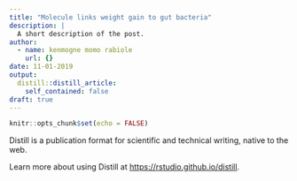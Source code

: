 ```yaml
---
title: "Molecule links weight gain to gut bacteria"
description: |
  A short description of the post.
author:
  - name: kenmogne momo rabiole
    url: {}
date: 11-01-2019
output:
  distill::distill_article:
    self_contained: false
draft: true
---
```


```r
knitr::opts_chunk$set(echo = FALSE)
```

Distill is a publication format for scientific and technical writing, native to the web.

Learn more about using Distill at <https://rstudio.github.io/distill>.

